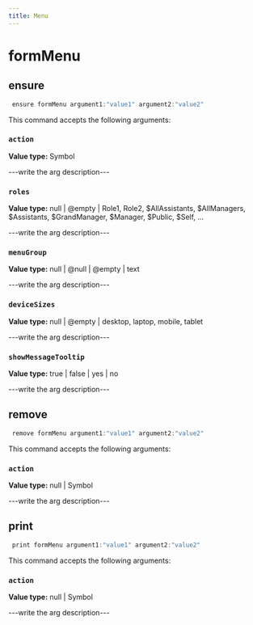 ```yaml
---
title: Menu
---
```


# formMenu

## ensure

```js filename="Terminal" copy
 ensure formMenu argument1:"value1" argument2:"value2"
```

This command accepts the following arguments:

### `action`
**Value type:** Symbol

---write the arg description---

### `roles`
**Value type:** null | @empty | Role1, Role2, $AllAssistants, $AllManagers, $Assistants, $GrandManager, $Manager, $Public, $Self, ...

---write the arg description---

### `menuGroup`
**Value type:** null | @null | @empty | text

---write the arg description---

### `deviceSizes`
**Value type:** null | @empty | desktop, laptop, mobile, tablet

---write the arg description---

### `showMessageTooltip`
**Value type:** true | false | yes | no

---write the arg description---


## remove

```js filename="Terminal" copy
 remove formMenu argument1:"value1" argument2:"value2"
```

This command accepts the following arguments:

### `action`
**Value type:** null | Symbol

---write the arg description---


## print

```js filename="Terminal" copy
 print formMenu argument1:"value1" argument2:"value2"
```

This command accepts the following arguments:

### `action`
**Value type:** null | Symbol

---write the arg description---


